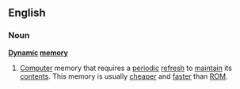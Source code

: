 ==English==
===Noun===
'''[[Dynamic]] [[memory]]'''
#[[Computer]] memory that requires a [[periodic]] [[refresh]] to [[maintain]] its [[contents]].  This memory is usually [[cheaper]] and [[faster]] than [[ROM]].